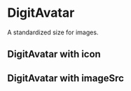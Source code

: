 
<Meta
    title="Elements|DigitAvatar"
    component={DigitAvatar}
/>

# DigitAvatar

A standardized size for images.   

## DigitAvatar with icon

<Preview>
    <Story name="DigitAvatar with icon">
        <DigitAvatar icon={HomeIcon} />
    </Story>
</Preview>

## DigitAvatar with imageSrc

<Preview>
    <Story name="DigitAvatar with imageSrc">
        <DigitAvatar
            imageSrc="https://i.imgur.com/G8lFDH1.jpg"
            imageAlt="Wheatly"
        />
    </Story>
</Preview>

<Props of={DigitAvatar} />
